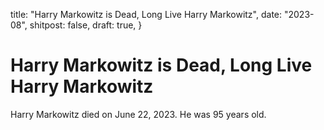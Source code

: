   title: "Harry Markowitz is Dead, Long Live Harry Markowitz",
  date: "2023-08",
  shitpost: false,
  draft: true,
}

# Harry Markowitz is Dead, Long Live Harry Markowitz

Harry Markowitz died on June 22, 2023. He was 95 years old.
